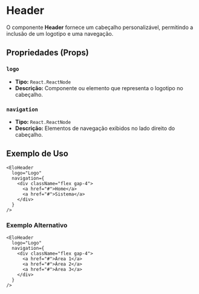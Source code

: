 # Header

O componente **Header** fornece um cabeçalho personalizável, permitindo a inclusão de um logotipo e uma navegação.

## Propriedades (Props)

### `logo`
- **Tipo:** `React.ReactNode`
- **Descrição:** Componente ou elemento que representa o logotipo no cabeçalho.

### `navigation`
- **Tipo:** `React.ReactNode`
- **Descrição:** Elementos de navegação exibidos no lado direito do cabeçalho.

## Exemplo de Uso

```tsx
<EloHeader 
  logo="Logo" 
  navigation={
    <div className="flex gap-4">
      <a href="#">Home</a>
      <a href="#">Sistema</a>
    </div>
  }
/>
```

### Exemplo Alternativo

```tsx
<EloHeader 
  logo="Logo" 
  navigation={
    <div className="flex gap-4">
      <a href="#">Área 1</a>
      <a href="#">Área 2</a>
      <a href="#">Área 3</a>
    </div>
  }
/>
